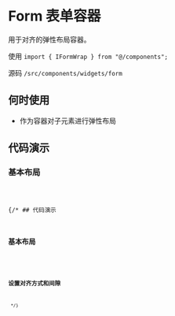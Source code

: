 # Form 表单容器

用于对齐的弹性布局容器。

使用 `import { IFormWrap } from "@/components";`

源码 `/src/components/widgets/form`

## 何时使用

* 作为容器对子元素进行弹性布局

## 代码演示

### 基本布局

<code src='./demos/simple' />


{/* ## 代码演示

### 基本布局

<code src='./demos/basic' />

### 设置对齐方式和间隙

<code src='./demos/control' /> */}